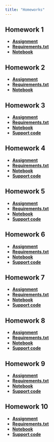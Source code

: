 ```yaml
---
title: "Homeworks"
---
```


## Homework 1

- [**Assignment**](/assignments/homeworks/Homework%201/main.ipynb)
- [**Requirements.txt**](/assignments/homeworks/Homework%201/requirements.txt)
- [**Notebook**](https://cs152.github.io/assignments/homeworks/Homework 1/submission.ipynb)

## Homework 2

- [**Assignment**](/assignments/homeworks/Homework%202/main.ipynb)
- [**Requirements.txt**](/assignments/homeworks/Homework%202/requirements.txt)
- [**Notebook**](https://cs152.github.io/assignments/homeworks/Homework 2/submission.ipynb)

## Homework 3

- [**Assignment**](/assignments/homeworks/Homework%203/main.ipynb)
- [**Requirements.txt**](/assignments/homeworks/Homework%203/requirements.txt)
- [**Notebook**](https://cs152.github.io/assignments/homeworks/Homework 3/submission.ipynb)
- [**Support code**](/assignments/homeworks/Homework%203/hw3_support.py)

## Homework 4

- [**Assignment**](/assignments/homeworks/Homework%204/main.ipynb)
- [**Requirements.txt**](/assignments/homeworks/Homework%204/requirements.txt)
- [**Notebook**](https://cs152.github.io/assignments/homeworks/Homework 4/submission.ipynb)
- [**Support code**](/assignments/homeworks/Homework%204/hw4_support.py)

## Homework 5

- [**Assignment**](/assignments/homeworks/Homework%205/main.ipynb)
- [**Requirements.txt**](/assignments/homeworks/Homework%205/requirements.txt)
- [**Notebook**](https://cs152.github.io/assignments/homeworks/Homework 5/submission.ipynb)
- [**Support code**](/assignments/homeworks/Homework%205/hw5_support.py)

## Homework 6

- [**Assignment**](/assignments/homeworks/Homework%206/main.ipynb)
- [**Requirements.txt**](/assignments/homeworks/Homework%206/requirements.txt)
- [**Notebook**](https://cs152.github.io/assignments/homeworks/Homework 6/submission.ipynb)
- [**Support code**](/assignments/homeworks/Homework%206/hw6_support.py)

## Homework 7

- [**Assignment**](/assignments/homeworks/Homework%207/main.ipynb)
- [**Requirements.txt**](/assignments/homeworks/Homework%207/requirements.txt)
- [**Notebook**](https://cs152.github.io/assignments/homeworks/Homework 7/submission.ipynb)
- [**Support code**](/assignments/homeworks/Homework%207/hw7_support.py)

## Homework 8

- [**Assignment**](/assignments/homeworks/Homework%208/main.ipynb)
- [**Requirements.txt**](/assignments/homeworks/Homework%208/requirements.txt)
- [**Notebook**](https://cs152.github.io/assignments/homeworks/Homework 8/submission.ipynb)
- [**Support code**](/assignments/homeworks/Homework%208/hw8_support.py)

## Homework 9

- [**Assignment**](/assignments/homeworks/Homework%209/main.ipynb)
- [**Requirements.txt**](/assignments/homeworks/Homework%209/requirements.txt)
- [**Notebook**](https://cs152.github.io/assignments/homeworks/Homework 9/submission.ipynb)
- [**Support code**](/assignments/homeworks/Homework%209/hw9_support.py)

## Homework 10

- [**Assignment**](/assignments/homeworks/Homework%2010/main.ipynb)
- [**Requirements.txt**](/assignments/homeworks/Homework%2010/requirements.txt)
- [**Notebook**](https://cs152.github.io/assignments/homeworks/Homework 10/submission.ipynb)
- [**Support code**](/assignments/homeworks/Homework%2010/hw10_support.py)